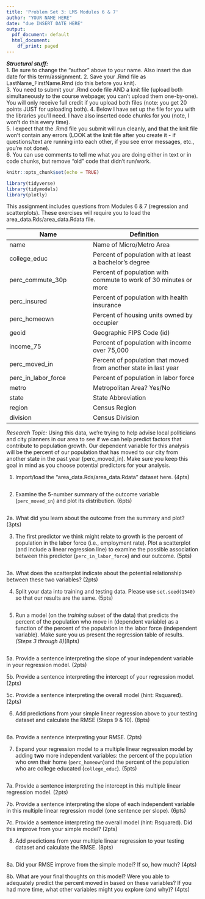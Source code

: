 ```yaml
---
title: 'Problem Set 3: LMS Modules 6 & 7'
author: "YOUR NAME HERE"
date: "due INSERT DATE HERE"
output:
  pdf_document: default
  html_document:
    df_print: paged
---
```


***Structural stuff:***      
1. Be sure to change the "author" above to your name. Also insert the due date for this term/assignment.
2. Save your .Rmd file as LastName_FirstName.Rmd (do this before you knit).    
3. You need to submit your .Rmd code file AND a knit file (upload both simultaneously to the course webpage; you can't upload them one-by-one). You will only receive full credit if you upload both files (note: you get 20 points JUST for uploading both). 
4. Below I have set up the file for you with the libraries you'll need. I have also inserted code chunks for you (note, I won't do this every time).        
5. I expect that the .Rmd file you submit will run cleanly, and that the knit file won't contain any errors (LOOK at the knit file after you create it - if questions/text are running into each other, if you see error messages, etc., you're not done).      
6. You can use comments to tell me what you are doing either in text or in code chunks, but remove "old" code that didn't run/work.      

```r
knitr::opts_chunk$set(echo = TRUE)

library(tidyverse)
library(tidymodels)
library(plotly)
```

This assignment includes questions from Modules 6 & 7 (regression and scatterplots). These exercises will require you to load the area_data.Rds/area_data.Rdata file. 

| Name | Definition |
| ------- | --------- |
| name | Name of Micro/Metro Area |
| college_educ | Percent of population with at least a bachelor's degree |
| perc_commute_30p | Percent of population with commute to work of 30 minutes or more |
| perc_insured | Percent of population with health insurance |
| perc_homeown | Percent of housing units owned by occupier |
| geoid | Geographic FIPS Code (id) |
| income_75 | Percent of population with income over 75,000 |
| perc_moved_in | Percent of population that moved from another state in last year |
| perc_in_labor_force | Percent of population in labor force |
| metro | Metropolitan Area? Yes/No |
| state | State Abbreviation |
| region | Census Region |
| division | Census Division |

*Research Topic:* Using this data, we're trying to help advise local politicians and city planners in our area to see if we can help predict factors that contribute to population growth. Our dependent variable for this analysis will be the percent of our population that has moved to our city from another state in the past year (perc_moved_in). Make sure you keep this goal in mind as you choose potential predictors for your analysis. 

1. Import/load the "area_data.Rds/area_data.Rdata" dataset here. (4pts)
```r

```

2. Examine the 5-number summary of the outcome variable (`perc_moved_in`) and plot its distribution. (6pts)
```r

```

2a. What did you learn about the outcome from the summary and plot? (3pts)



3. The first predictor we think might relate to growth is the percent of population in the labor force (i.e., employment rate). Plot a scatterplot (and include a linear regression line) to examine the possible association between this predictor (`perc_in_labor_force`) and our outcome. (5pts)
```r

```


3a. What does the scatterplot indicate about the potential relationship between these two variables? (2pts) 




4. Split your data into training and testing data. Please use `set.seed(1540)` so that our results are the same. (5pts)
```r

```

5. Run a model (on the *training* subset of the data) that predicts the percent of the population who move in (dependent variable) as a function of the percent of the population in the labor force (independent variable). Make sure you us present the regression table of results. *(Steps 3 through 8)*(8pts)
```r

```



5a. Provide a sentence interpreting the slope of your independent variable in your regression model. (2pts)



5b. Provide a sentence interpreting the intercept of your regression model. (2pts)



5c. Provide a sentence interpreting the overall model (hint: Rsquared). (2pts) 



6. Add predictions from your simple linear regression above to your testing dataset and calculate the RMSE (Steps 9 & 10). (8pts)
```r

```


6a. Provide a sentence interpreting your RMSE. (2pts) 



7. Expand your regression model to a multiple linear regression model by adding **two** more independent variables: the percent of the population who own their home (`perc_homeown`)and the percent of the population who are college educated (`college_educ`). (5pts)
```r

```

7a. Provide a sentence interpreting the intercept in this multiple linear regression model. (2pts) 





7b. Provide a sentence interpreting the slope of each independent variable in this multiple linear regression model (one sentence per slope). (6pts) 




7c. Provide a sentence interpreting the overall model (hint: Rsquared). Did this improve from your simple model? (2pts) 





8. Add predictions from your multiple linear regression to your testing dataset and calculate the RMSE. (8pts) 
```r

```


8a. Did your RMSE improve from the simple model? If so, how much? (4pts) 






8b. What are your final thoughts on this model? Were you able to adequately predict the percent moved in based on these variables? If you had more time, what other variables might you explore (and why)? (4pts) 

